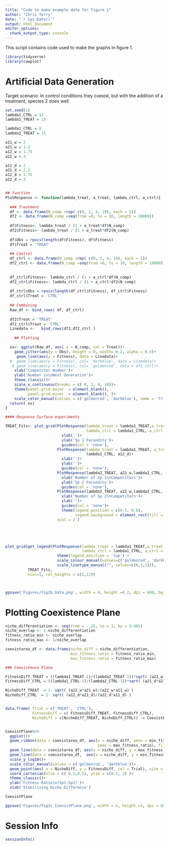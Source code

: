 ```yaml
---
title: "Code to make example data for Figure 1"
author: "Chris Terry"
date: "`r Sys.Date()`"
output: html_document
editor_options: 
  chunk_output_type: console
---
```


This script contains code used to make the graphs in figure 1. 

```R
library(tidyverse)
library(cowplot)

```

# Artificial Data Generation
Target scenario:  In control conditions they coexist, but with the addition of a treatment, species 2  does well

```r
set.seed(1)
lambda1_CTRL = 13
lambda1_TREAT = 15

lambda2_CTRL = 8
lambda2_TREAT = 15

a11_w = 2
a21_w = 1.5
a12_w = 1.75
a22_w = 3

a11_d = 2
a21_d = 2.2
a12_d = 1.75
a22_d = 3


## function
PlotResponse <- function(lambda_treat, a_treat, lambda_ctrl, a_ctrl){
  
  ### Treatment 
  df <- data.frame(N_comp =rep( c(0, 2, 4, 10), each = 5))
  df2 <- data.frame(N_comp =seq(from =0, to = 10, length = 10000))
  
  df$Fitness<- lambda_treat / (1 + a_treat*df$N_comp)
  df2$Fitness<- lambda_treat / (1 + a_treat*df2$N_comp)
  
  df$Obs = rpois(length(df$Fitness), df$Fitness)
  df$Treat = 'TREAT'
  
  ## Control
  df_ctrl <- data.frame(N_comp =rep( c(0, 2, 4, 10), each = 5))
  df2_ctrl <- data.frame(N_comp =seq(from =0, to = 10, length = 10000))
  
  
  df_ctrl$Fitness<- lambda_ctrl / (1 + a_ctrl*df$N_comp)
  df2_ctrl$Fitness<- lambda_ctrl / (1 + a_ctrl*df2$N_comp)
  
  df_ctrl$Obs = rpois(length(df_ctrl$Fitness), df_ctrl$Fitness)
  df_ctrl$Treat = 'CTRL'
  
  ## Combining
  Raw_df <- bind_rows( df, df_ctrl)
  
  df2$Treat = 'TREAT'
  df2_ctrl$Treat = 'CTRL'
  Linedata <-   bind_rows(df2,df2_ctrl )
  
    ## Plotting

  xx<- ggplot(Raw_df, aes( x = N_comp, col = Treat))+
    geom_jitter(aes(y = Obs), height = 0, width= 0.2, alpha = 0.5)+
     geom_line(aes(y = Fitness), data = Linedata)+
  #  geom_line(aes(y = Fitness), col= 'darkblue', data = Linedata)+
   # geom_line(aes(y = Fitness), col= 'goldenrod', data = df2_ctrl)+
    xlab('Competitor Number')+
    ylab('Number in\nNext Generation')+
    theme_classic()+
    scale_x_continuous(breaks = c( 0, 2, 4, 10))+
    theme(panel.grid.major  = element_blank(), 
          panel.grid.minor  = element_blank(), )+
    scale_color_manual(values = c('goldenrod', 'darkblue'), name = 'Trial')
  return( xx) 
}

#### Response Surface experiments

TREAT_Fits<- plot_grid(PlotResponse(lambda_treat = lambda1_TREAT,a_treat =  a11_w,
                                    lambda_ctrl = lambda1_CTRL, a_ctrl = a11_d )+
                         xlab('')+
                         ylab('Sp 1 Fecundity')+
                         guides(col = 'none'),
                       PlotResponse(lambda_treat = lambda1_TREAT, a_treat = a12_w,
                                    lambda1_CTRL, a12_d)+
                         xlab('')+
                         ylab('')+
                         guides(col = 'none'),
                       PlotResponse(lambda2_TREAT, a21_w,lambda2_CTRL, a21_d)+
                         xlab('Number of Sp 1\nCompetitors')+
                         ylab('Sp 2 Fecundity')+
                         guides(col = 'none'),
                       PlotResponse(lambda2_TREAT, a22_w,lambda2_CTRL, a22_d)+
                         xlab('Number of Sp 2\nCompetitors')+
                         ylab('')+
                         guides(col = 'none')+
                         theme(legend.position = c(0.7, 0.8), 
                               legend.background = element_rect(fill = 'white')),
                       ncol = 2 )





plot_grid(get_legend(PlotResponse(lambda_treat = lambda1_TREAT,a_treat =  a11_w,
                                  lambda_ctrl = lambda1_CTRL, a_ctrl = a11_d )+
                       theme(legend.position = 'top') +
                       scale_colour_manual(values=c('goldenrod', 'darkblue')) + 
                       scale_linetype_manual("", values=c(0,1,1))),
          TREAT_Fits,
          ncol=1, rel_heights = c(1,12))  



ggsave('Figures/Fig1b_Data.png', width = 4, height =4.2, dpi = 600, bg = 'white')

```

# Plotting Coexistence Plane

```r
niche_differentiation <- seq(from = -.25, to = 1, by = 0.001)
niche_overlap <- 1-niche_differentiation
fitness_ratio_min <- niche_overlap
fitness_ratio_max <- 1/niche_overlap

coexistarea_df <- data.frame(niche_diff = niche_differentiation,
                             min_fitness_ratio = fitness_ratio_min,
                             max_fitness_ratio = fitness_ratio_max)

### Coexistence Plane

FitnessDiff_TREAT = ((lambda1_TREAT-1)/(lambda2_TREAT-1))*sqrt( (a21_w*a21_w)/(a11_w*a12_w)  )
FitnessDiff_CTRL = ((lambda1_CTRL-1)/(lambda2_CTRL-1))*sqrt( (a21_d*a21_d)/(a11_d*a12_d)  )

NicheDiff_TREAT  = 1- sqrt( (a12_w*a21_w)/(a22_w*a11_w) )
NicheDiff_CTRL  = 1- sqrt( (a12_d*a21_d)/(a22_d*a11_d) )


data.frame( Trial = c('TREAT', 'CTRL'), 
            FitnessDiff = c( FitnessDiff_TREAT, FitnessDiff_CTRL),
            NicheDiff = c(NicheDiff_TREAT, NicheDiff_CTRL)) -> CoexistPlane


CoexistPlane%>%
  ggplot()+
  geom_ribbon(data = coexistarea_df, aes(x = niche_diff, ymin = min_fitness_ratio,
                                         ymax = max_fitness_ratio), fill = 'grey80') +
  geom_line(data = coexistarea_df, aes(x = niche_diff, y = max_fitness_ratio)) +
  geom_line(data = coexistarea_df,  aes(x = niche_diff, y = min_fitness_ratio)) +
  scale_y_log10()+
  scale_color_manual(values = c('goldenrod', 'darkblue'))+
  geom_point(aes( x = NicheDiff, y = FitnessDiff, col = Trial), size = 5)+
  coord_cartesian(xlim = c(-0.2,0.5), ylim = c(0.5, 2) )+ 
  theme_classic()+
  ylab('Fitness Ratio\n(Sp1:Sp2)')+
  xlab('Stabilising Niche Difference')

CoexistPlane

ggsave('Figures/Fig1c_CoexistPlane.png', width = 5, height =3, dpi = 600, bg = 'white')

```

# Session Info
```r
sessionInfo()
```